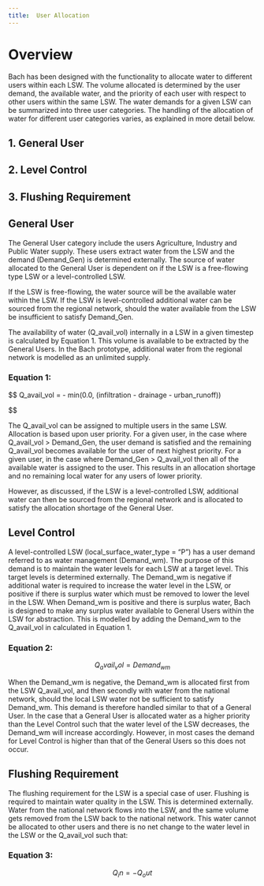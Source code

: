 ```yaml
---
title:  User Allocation 
---
```


# Overview 

Bach has been designed with the functionality to allocate water to different users within each LSW. 
The volume allocated is determined by the user demand, the available water, and the priority of each user with respect to other users within the same LSW. The water demands for a given LSW can be summarized into three user categories. The handling of the allocation of water for different user categories varies, as explained in more detail below.

## 1.	General User
## 2.	Level Control 
## 3.	Flushing Requirement

## General User

The General User category include the users Agriculture, Industry and Public Water supply. These users extract water from the LSW and the demand (Demand_Gen) is determined externally.  The source of water allocated to the General User is dependent on if the LSW is a free-flowing type LSW or a level-controlled LSW.

If the LSW is free-flowing, the water source will be the available water within the LSW. If the LSW is level-controlled additional water can be sourced from the regional network, should the water available from the LSW be insufficient to satisfy Demand_Gen.

The availability of water (Q_avail_vol) internally in a LSW in a given timestep is calculated by Equation 1. This volume is available to be extracted by the General Users.
In the Bach prototype, additional water from the regional network is modelled as an unlimited supply.

### Equation 1:    
$$
 Q_avail_vol = \frac{(P-E_pot) x area}{\mathrm{Δ}t} - min(0.0, (infiltration - drainage - urban_runoff))
                  
$$

The Q_avail_vol can be assigned to multiple users in the same LSW. Allocation is based upon user priority. For a given user, in the case where Q_avail_vol > Demand_Gen, the user demand is satisfied and the remaining Q_avail_vol becomes available for the user of next highest priority.
For a given user, in the case where Demand_Gen > Q_avail_vol then all of the available water is assigned to the user. This results in an allocation shortage and no remaining local water for any users of lower priority.  

However, as discussed, if the LSW is a level-controlled LSW, additional water can then be sourced from the regional network and is allocated to satisfy the allocation shortage of the General User. 

## Level Control

A level-controlled LSW (local_surface_water_type = "P") has a user demand referred to as water management (Demand_wm). The purpose of this demand is to maintain the water levels for each LSW at a target level. This target levels is determined externally.
The Demand_wm is negative if additional water is required to increase the water level in the LSW, or positive if there is surplus water which must be removed to lower the level in the LSW.
When Demand_wm is positive and there is surplus water, Bach is designed to make any surplus water available to General Users within the LSW for abstraction. This is modelled by adding the Demand_wm to the Q_avail_vol in calculated in Equation 1.

### Equation 2:       
$$
Q_avail_vol = Demand_{wm}
$$

When the Demand_wm is negative, the Demand_wm is allocated first from the LSW Q_avail_vol, and then secondly with water from the national network, should the local LSW water not be sufficient to satisfy Demand_wm. This demand is therefore handled similar to that of a General User. 
In the case that a General User is allocated water as a higher priority than the Level Control such that the water level of the LSW decreases, the Demand_wm will increase accordingly. However, in most cases the demand for Level Control is higher than that of the General Users so this does not occur.

## Flushing Requirement

The flushing requirement for the LSW is a special case of user. Flushing is required to maintain water quality in the LSW. This is determined externally.
Water from the national network flows into the LSW, and the same volume gets removed from the LSW back to the national network. 
This water cannot be allocated to other users and there is no net change to the water level in the LSW or the Q_avail_vol such that:

### Equation 3:                                      
$$
Q_in = -Q_out
$$
